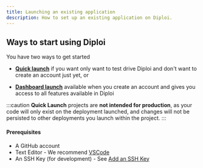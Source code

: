 ```yaml
---
title: Launching an existing application
description: How to set up an existing application on Diploi.
---
```


## Ways to start using Diploi 

You have two ways to get started
* [**Quick launch**](#quick-launch) if you want only want to test drive Diploi and don't want to create an account just yet, or

* [**Dashboard launch**](#dashboard-launch) available when you create an account and gives you access to all features available in Diploi

:::caution
**Quick Launch** projects are **not intended for production**, as your code will only exist on the deployment launched, and changes will not be persisted to other deployments you launch within the project.
:::

#### Prerequisites

* A GitHub account
* Text Editor - We recommend [VSCode](https://code.visualstudio.com/)
* An SSH Key (for development) - See [Add an SSH Key](/building/add-ssh-key/)


